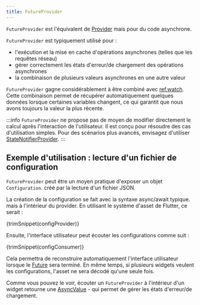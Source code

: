 ```yaml
---
title: FutureProvider
---
```



`FutureProvider` est l'équivalent de [Provider] mais pour du code asynchrone.

`FutureProvider` est typiquement utilisé pour :

- l'exécution et la mise en cache d'opérations asynchrones (telles que les requêtes réseau)
- gérer correctement les états d'erreur/de chargement des opérations asynchrones
- la combinaison de plusieurs valeurs asynchrones en une autre valeur

`FutureProvider` gagne considérablement à être combiné avec [ref.watch]. 
Cette combinaison permet de récupérer automatiquement quelques données lorsque 
certaines variables changent, ce qui garantit que nous avons toujours la valeur 
la plus récente.

:::info
`FutureProvider` ne propose pas de moyen de modifier directement le calcul 
après l'interaction de l'utilisateur. Il est conçu pour résoudre des cas d'utilisation simples. 
Pour des scénarios plus avancés, envisagez d'utiliser [StateNotifierProvider].
:::

## Exemple d'utilisation : lecture d'un fichier de configuration

`FutureProvider` peut être un moyen pratique d'exposer un objet `Configuration`. 
créé par la lecture d'un fichier JSON.

La création de la configuration se fait avec la syntaxe async/await typique. 
mais à l'intérieur du provider. En utilisant le système d'asset de Flutter, ce serait :

<CodeBlock>{trimSnippet(configProvider)}</CodeBlock>

Ensuite, l'interface utilisateur peut écouter les configurations comme suit :

<CodeBlock>{trimSnippet(configConsumer)}</CodeBlock>

Cela permettra de reconstruire automatiquement l'interface utilisateur 
lorsque le [Future] sera terminé. En même temps, 
si plusieurs widgets veulent les configurations, l'asset ne sera décodé qu'une seule fois.

Comme vous pouvez le voir, écouter un `FutureProvider` à l'intérieur d'un widget retourne une 
[AsyncValue] - qui permet de gérer les états d'erreur/de chargement.

[ref.watch]: ../concepts/reading#using-refwatch-to-observe-a-provider
[statenotifierprovider]: ./state_notifier_provider
[provider]: ./provider
[asyncvalue]: https://pub.dev/documentation/riverpod/latest/riverpod/AsyncValue-class.html
[future]: https://api.dart.dev/dart-async/Future-class.html
[family]: ../concepts/modifiers/family
